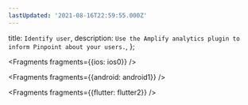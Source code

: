 ```yaml
---
lastUpdated: '2021-08-16T22:59:55.000Z'
---
```

  title: `Identify user`,
  description: `Use the Amplify analytics plugin to inform Pinpoint about your users.`,
};


<Fragments fragments={{ios: ios0}} />


<Fragments fragments={{android: android1}} />


<Fragments fragments={{flutter: flutter2}} />
